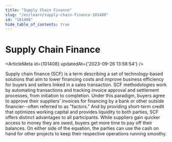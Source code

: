 ```yaml
---
title: "Supply Chain Finance"
slug: "/en/learn/supply-chain-finance-101408"
id: "101408"
hide_table_of_contents: true
---
```



# Supply Chain Finance

<ArticleMeta id={101408} updatedAt={'2023-09-26 13:58:54'} />
<div className='border-solid border-b border-t-0 my-4 border-[var(--ifm-color-gray-300)]' />

Supply chain finance (SCF) is a term describing a set of technology-based solutions that aim to lower financing costs and improve business efficiency for buyers and sellers linked in a sales transaction. SCF methodologies work by automating transactions and tracking invoice approval and settlement processes, from initiation to completion. Under this paradigm, buyers agree to approve their suppliers' invoices for financing by a bank or other outside financier--often referred to as "factors." And by providing short-term credit that optimizes working capital and provides liquidity to both parties, SCF offers distinct advantages to all participants. While suppliers gain quicker access to money they are owed, buyers get more time to pay off their balances. On either side of the equation, the parties can use the cash on hand for other projects to keep their respective operations running smoothy.
